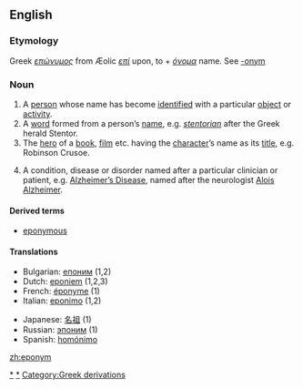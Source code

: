 ==English==

===Etymology===
Greek ''[[επώνυμος]]'' from Æolic ''[[επί]]'' upon, to + ''[[όνομα]]'' name.  See [[-onym]]

===Noun===
{{wikipediapar|Eponym}}
{{en-noun}}
# A [[person]] whose name has become [[identified]] with a particular [[object]] or [[activity]].
# <!--{{italbrac|usage conflict}}<!----> A [[word]] formed from a person’s [[name]], e.g. ''[[stentorian]]'' after the Greek herald Stentor.
# The [[hero]] of a [[book]], [[film]] etc. having the [[character]]’s name as its [[title]], e.g. Robinson Crusoe.
# {{italbrac|healthcare}} A condition, disease or disorder named after a particular clinician or patient, e.g. [[Alzheimer's Disease|Alzheimer’s Disease]], named after the neurologist [[w:Alois Alzheimer|Alois Alzheimer]].

<!-- commented out because the OED addition series just lists this as a sense without any problems. what does "strict usage" mean anyway?
====Usage notes====
In strict usage, ''eponym'' refers to the original name upon which a word is based, and not to the word derived from that name.  Ignoring capitalization issues, the term has also come to refer to the thing so named.  
-->

====Derived terms====
*[[eponymous]]

====Translations====
{{top}}
*Bulgarian: [[епоним]] {{m}} (1,2)
*Dutch: [[eponiem]] {{n}} (1,2,3)
*French: [[éponyme]] {{m}} (1)
*Italian: [[eponimo]] {{m}} (1,2)
{{mid}}
*Japanese: [[名祖]] (1)
*Russian: [[эпоним]] {{m}} (1)
*Spanish: [[homónimo]]
{{bottom}}

[[Category:Eponymous terms|*]]
[[Category:Eponyms|*]]
[[Category:Greek derivations]]

[[zh:eponym]]